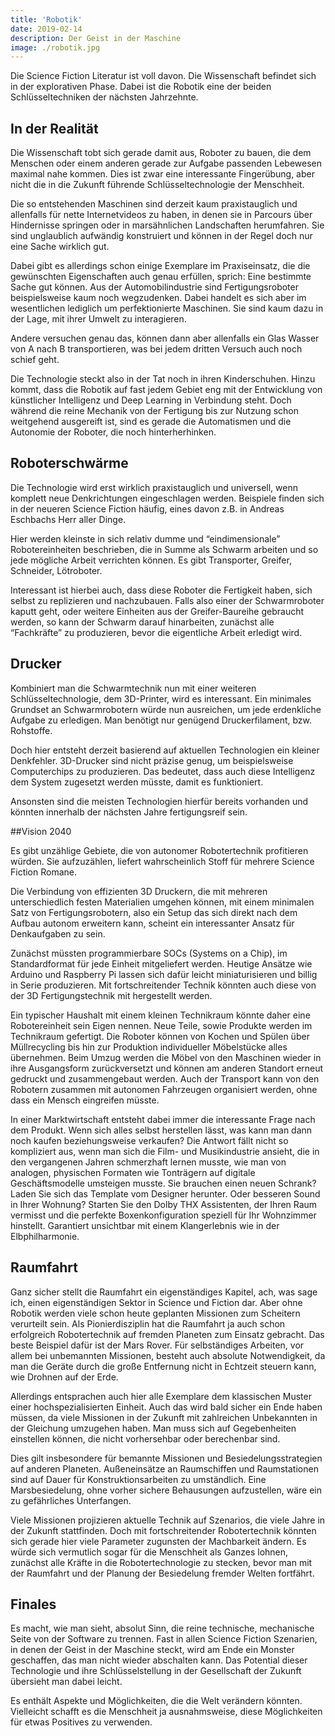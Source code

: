 ```yaml
---
title: 'Robotik'
date: 2019-02-14
description: Der Geist in der Maschine
image: ./robotik.jpg
---
```


Die Science Fiction Literatur ist voll davon. Die Wissenschaft befindet sich in
der explorativen Phase. Dabei ist die Robotik eine der beiden Schlüsseltechniken
der nächsten Jahrzehnte.

## In der Realität

Die Wissenschaft tobt sich gerade damit aus, Roboter zu bauen, die dem Menschen
oder einem anderen gerade zur Aufgabe passenden Lebewesen maximal nahe kommen.
Dies ist zwar eine interessante Fingerübung, aber nicht die in die Zukunft
führende Schlüsseltechnologie der Menschheit.

Die so entstehenden Maschinen sind derzeit kaum praxistauglich und allenfalls
für nette Internetvideos zu haben, in denen sie in Parcours über Hindernisse
springen oder in marsähnlichen Landschaften herumfahren. Sie sind unglaublich
aufwändig konstruiert und können in der Regel doch nur eine Sache wirklich gut.

Dabei gibt es allerdings schon einige Exemplare im Praxiseinsatz, die die
gewünschten Eigenschaften auch genau erfüllen, sprich: Eine bestimmte Sache gut
können. Aus der Automobilindustrie sind Fertigungsroboter beispielsweise kaum
noch wegzudenken. Dabei handelt es sich aber im wesentlichen lediglich um
perfektionierte Maschinen. Sie sind kaum dazu in der Lage, mit ihrer Umwelt zu
interagieren.

Andere versuchen genau das, können dann aber allenfalls ein Glas Wasser von A
nach B transportieren, was bei jedem dritten Versuch auch noch schief geht.

Die Technologie steckt also in der Tat noch in ihren Kinderschuhen. Hinzu kommt,
dass die Robotik auf fast jedem Gebiet eng mit der Entwicklung von künstlicher
Intelligenz und Deep Learning in Verbindung steht. Doch während die reine
Mechanik von der Fertigung bis zur Nutzung schon weitgehend ausgereift ist, sind
es gerade die Automatismen und die Autonomie der Roboter, die noch
hinterherhinken.

## Roboterschwärme

Die Technologie wird erst wirklich praxistauglich und universell, wenn komplett
neue Denkrichtungen eingeschlagen werden. Beispiele finden sich in der neueren
Science Fiction häufig, eines davon z.B. in Andreas Eschbachs Herr aller Dinge.

Hier werden kleinste in sich relativ dumme und “eindimensionale”
Robotereinheiten beschrieben, die in Summe als Schwarm arbeiten und so jede
mögliche Arbeit verrichten können. Es gibt Transporter, Greifer, Schneider,
Lötroboter.

Interessant ist hierbei auch, dass diese Roboter die Fertigkeit haben, sich
selbst zu replizieren und nachzubauen. Falls also einer der Schwarmroboter
kaputt geht, oder weitere Einheiten aus der Greifer-Baureihe gebraucht werden,
so kann der Schwarm darauf hinarbeiten, zunächst alle “Fachkräfte” zu
produzieren, bevor die eigentliche Arbeit erledigt wird.

## Drucker

Kombiniert man die Schwarmtechnik nun mit einer weiteren Schlüsseltechnologie,
dem 3D-Printer, wird es interessant. Ein minimales Grundset an Schwarmrobotern
würde nun ausreichen, um jede erdenkliche Aufgabe zu erledigen. Man benötigt nur
genügend Druckerfilament, bzw. Rohstoffe.

Doch hier entsteht derzeit basierend auf aktuellen Technologien ein kleiner
Denkfehler. 3D-Drucker sind nicht präzise genug, um beispielsweise Computerchips
zu produzieren. Das bedeutet, dass auch diese Intelligenz dem System zugesetzt
werden müsste, damit es funktioniert.

Ansonsten sind die meisten Technologien hierfür bereits vorhanden und könnten
innerhalb der nächsten Jahre fertigungsreif sein.

##Vision 2040

Es gibt unzählige Gebiete, die von autonomer Robotertechnik profitieren würden.
Sie aufzuzählen, liefert wahrscheinlich Stoff für mehrere Science Fiction
Romane.

Die Verbindung von effizienten 3D Druckern, die mit mehreren unterschiedlich
festen Materialien umgehen können, mit einem minimalen Satz von
Fertigungsrobotern, also ein Setup das sich direkt nach dem Aufbau autonom
erweitern kann, scheint ein interessanter Ansatz für Denkaufgaben zu sein.

Zunächst müssten programmierbare SOCs (Systems on a Chip), im Standardformat für
jede Einheit mitgeliefert werden. Heutige Ansätze wie Arduino und Raspberry Pi
lassen sich dafür leicht miniaturisieren und billig in Serie produzieren. Mit
fortschreitender Technik könnten auch diese von der 3D Fertigungstechnik mit
hergestellt werden.

Ein typischer Haushalt mit einem kleinen Technikraum könnte daher eine
Robotereinheit sein Eigen nennen. Neue Teile, sowie Produkte werden im
Technikraum gefertigt. Die Roboter können von Kochen und Spülen über
Müllrecycling bis hin zur Produktion individueller Möbelstücke alles übernehmen.
Beim Umzug werden die Möbel von den Maschinen wieder in ihre Ausgangsform
zurückversetzt und können am anderen Standort erneut gedruckt und zusammengebaut
werden. Auch der Transport kann von den Robotern zusammen mit autonomen
Fahrzeugen organisiert werden, ohne dass ein Mensch eingreifen müsste.

In einer Marktwirtschaft entsteht dabei immer die interessante Frage nach dem
Produkt. Wenn sich alles selbst herstellen lässt, was kann man dann noch kaufen
beziehungsweise verkaufen? Die Antwort fällt nicht so kompliziert aus, wenn man
sich die Film- und Musikindustrie ansieht, die in den vergangenen Jahren
schmerzhaft lernen musste, wie man von analogen, physischen Formaten wie
Tonträgern auf digitale Geschäftsmodelle umsteigen musste. Sie brauchen einen
neuen Schrank? Laden Sie sich das Template vom Designer herunter. Oder besseren
Sound in Ihrer Wohnung? Starten Sie den Dolby THX Assistenten, der Ihren Raum
vermisst und die perfekte Boxenkonfiguration speziell für Ihr Wohnzimmer
hinstellt. Garantiert unsichtbar mit einem Klangerlebnis wie in der
Elbphilharmonie.

## Raumfahrt

Ganz sicher stellt die Raumfahrt ein eigenständiges Kapitel, ach, was sage ich,
einen eigenständigen Sektor in Science und Fiction dar. Aber ohne Robotik werden
viele schon heute geplanten Missionen zum Scheitern verurteilt sein. Als
Pionierdisziplin hat die Raumfahrt ja auch schon erfolgreich Robotertechnik auf
fremden Planeten zum Einsatz gebracht. Das beste Beispiel dafür ist der Mars
Rover. Für selbständiges Arbeiten, vor allem bei unbemannten Missionen, besteht
auch absolute Notwendigkeit, da man die Geräte durch die große Entfernung nicht
in Echtzeit steuern kann, wie Drohnen auf der Erde.

Allerdings entsprachen auch hier alle Exemplare dem klassischen Muster einer
hochspezialisierten Einheit. Auch das wird bald sicher ein Ende haben müssen, da
viele Missionen in der Zukunft mit zahlreichen Unbekannten in der Gleichung
umzugehen haben. Man muss sich auf Gegebenheiten einstellen können, die nicht
vorhersehbar oder berechenbar sind.

Dies gilt insbesondere für bemannte Missionen und Besiedelungsstrategien auf
anderen Planeten. Außeneinsätze an Raumschiffen und Raumstationen sind auf Dauer
für Konstruktionsarbeiten zu umständlich. Eine Marsbesiedelung, ohne vorher
sichere Behausungen aufzustellen, wäre ein zu gefährliches Unterfangen.

Viele Missionen projizieren aktuelle Technik auf Szenarios, die viele Jahre in
der Zukunft stattfinden. Doch mit fortschreitender Robotertechnik könnten sich
gerade hier viele Parameter zugunsten der Machbarkeit ändern. Es würde sich
vermutlich sogar für die Menschheit als Ganzes lohnen, zunächst alle Kräfte in
die Robotertechnologie zu stecken, bevor man mit der Raumfahrt und der Planung
der Besiedelung fremder Welten fortfährt.

## Finales

Es macht, wie man sieht, absolut Sinn, die reine technische, mechanische Seite
von der Software zu trennen. Fast in allen Science Fiction Szenarien, in denen
der Geist in der Maschine steckt, wird am Ende ein Monster geschaffen, das man
nicht wieder abschalten kann. Das Potential dieser Technologie und ihre
Schlüsselstellung in der Gesellschaft der Zukunft übersieht man dabei leicht.

Es enthält Aspekte und Möglichkeiten, die die Welt verändern könnten. Vielleicht
schafft es die Menschheit ja ausnahmsweise, diese Möglichkeiten für etwas
Positives zu verwenden.
